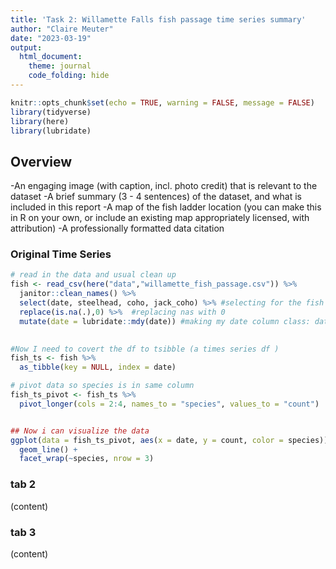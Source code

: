 ```yaml
---
title: 'Task 2: Willamette Falls fish passage time series summary'
author: "Claire Meuter"
date: "2023-03-19"
output: 
  html_document:
    theme: journal
    code_folding: hide
---
```


```r
knitr::opts_chunk$set(echo = TRUE, warning = FALSE, message = FALSE)
library(tidyverse)
library(here)
library(lubridate)
```
## Overview {.tabset}
-An engaging image (with caption, incl. photo credit) that is relevant to the dataset
-A brief summary (3 - 4 sentences) of the dataset, and what is included in this report
-A map of the fish ladder location (you can make this in R on your own, or include an existing map appropriately licensed, with attribution)
-A professionally formatted data citation

### Original Time Series 
```r
# read in the data and usual clean up 
fish <- read_csv(here("data","willamette_fish_passage.csv")) %>% 
  janitor::clean_names() %>% 
  select(date, steelhead, coho, jack_coho) %>% #selecting for the fish of interest 
  replace(is.na(.),0) %>%  #replacing nas with 0 
  mutate(date = lubridate::mdy(date)) #making my date column class: date 

  
#Now I need to covert the df to tsibble (a times series df )
fish_ts <- fish %>% 
  as_tibble(key = NULL, index = date)

# pivot data so species is in same column 
fish_ts_pivot <- fish_ts %>% 
  pivot_longer(cols = 2:4, names_to = "species", values_to = "count")


## Now i can visualize the data 
ggplot(data = fish_ts_pivot, aes(x = date, y = count, color = species)) +
  geom_line() + 
  facet_wrap(~species, nrow = 3)

```


### tab 2
(content)

### tab 3 
(content)
